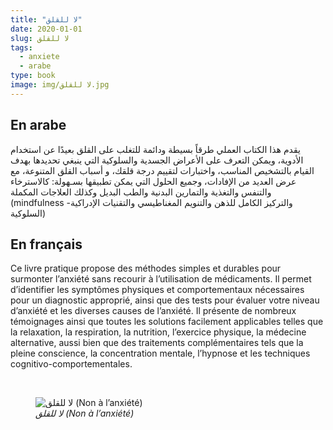 ```yaml
---
title: "لا للقلق"
date: 2020-01-01
slug: لا للقلق
tags:
  - anxiete
  - arabe
type: book
image: img/لا للقلق.jpg
---
```


## En arabe

يقدم هذا الكتاب العملي طرقاً بسيطة ودائمة للتغلب على القلق بعيدًا عن استخدام الأدوية، ويمكن التعرف على الأعراض الجسدية والسلوكية التي ينبغي تحديدها بهدف القيام بالتشخيص المناسب، واختبارات لتقييم درجة قلقك، و أسباب القلق المتنوعة، مع عرض العديد من الإفادات، وجميع الحلول التي يمكن تطبيقها بسـهولة: كالاسترخاء والتنفس والتغذية والتمارين البدنية والطب البديل وكذلك العلاجات المكملة (mindfulness والتركيز الكامل للذهن والتنويم المغناطيسي والتقنيات الإدراكية- السلوكية)

## En français

Ce livre pratique propose des méthodes simples et durables pour surmonter l'anxiété sans recourir à l'utilisation de médicaments.
Il permet d'identifier les symptômes physiques et comportementaux nécessaires pour un diagnostic approprié, ainsi que des tests pour évaluer votre niveau d'anxiété et les diverses causes de l'anxiété.
Il présente de nombreux témoignages ainsi que toutes les solutions facilement applicables telles que la relaxation, la respiration, la nutrition, l'exercice physique, la médecine alternative, aussi bien que des traitements complémentaires tels que la pleine conscience, la concentration mentale, l'hypnose et les techniques cognitivo-comportementales.

<br>

![_لا للقلق (Non à l'anxiété)_](img/لا للقلق.jpg)
